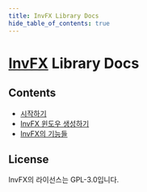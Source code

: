 ```yaml
---
title: InvFX Library Docs
hide_table_of_contents: true
---
```


# [InvFX](https://github.com/monun/InvFX/) Library Docs

## Contents

- [시작하기](0-getting-started.mdx)
- [InvFX 윈도우 생성하기](1-inventory-creation.mdx)
- [InvFX의 기능들](2-InvFX.md)

## License
InvFX의 라이선스는 GPL-3.0입니다.
